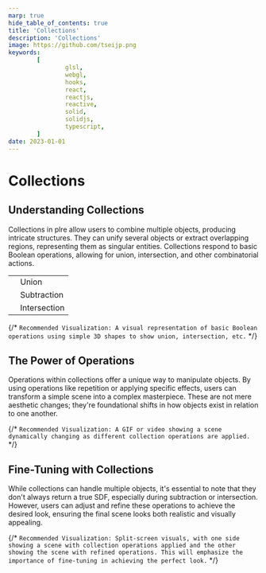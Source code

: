 ```yaml
---
marp: true
hide_table_of_contents: true
title: 'Collections'
description: 'Collections'
image: https://github.com/tseijp.png
keywords:
        [
                glsl,
                webgl,
                hooks,
                react,
                reactjs,
                reactive,
                solid,
                solidjs,
                typescript,
        ]
date: 2023-01-01
---
```


# Collections

## Understanding Collections

Collections in plre allow users to combine multiple objects, producing intricate structures.
They can unify several objects or extract overlapping regions, representing them as singular entities.
Collections respond to basic Boolean operations, allowing for union, intersection, and other combinatorial actions.


<table>
        <tr>
                <td>
                        <OperationUIcon />
                </td>
                <td>Union</td>
        </tr>
        <tr>
                <td>
                        <OperationSIcon />
                </td>
                <td>Subtraction</td>
        </tr>
        <tr>
                <td>
                        <OperationIIcon />
                </td>
                <td>Intersection</td>
        </tr>
</table>

{/* `Recommended Visualization: A visual representation of basic Boolean operations using simple 3D shapes to show union, intersection, etc.` */}

## The Power of Operations

Operations within collections offer a unique way to manipulate objects. By using operations like repetition or applying specific effects, users can transform a simple scene into a complex masterpiece. These are not mere aesthetic changes; they're foundational shifts in how objects exist in relation to one another.

{/* `Recommended Visualization: A GIF or video showing a scene dynamically changing as different collection operations are applied.` */}

## Fine-Tuning with Collections

While collections can handle multiple objects, it's essential to note that they don't always return a true SDF, especially during subtraction or intersection. However, users can adjust and refine these operations to achieve the desired look, ensuring the final scene looks both realistic and visually appealing.

{/* `Recommended Visualization: Split-screen visuals, with one side showing a scene with collection operations applied and the other showing the scene with refined operations. This will emphasize the importance of fine-tuning in achieving the perfect look.` */}
